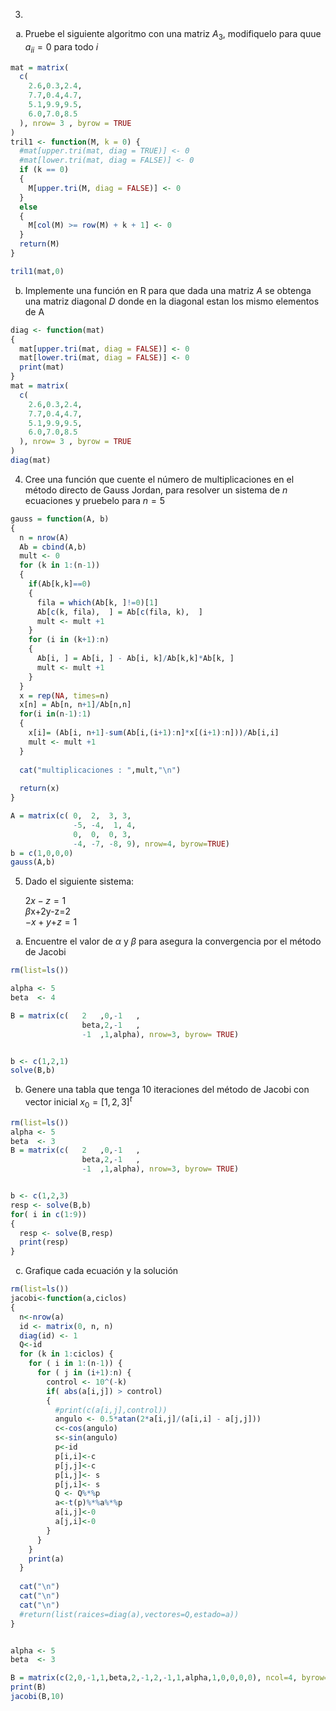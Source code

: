 3. 
a. Pruebe el siguiente algoritmo con una matriz $A_{3}$, modifiquelo para quue $a_{ii}=0$ para todo $i$
```r
mat = matrix(
  c(
    2.6,0.3,2.4,
    7.7,0.4,4.7,
    5.1,9.9,9.5,
    6.0,7.0,8.5
  ), nrow= 3 , byrow = TRUE
)
tril1 <- function(M, k = 0) {
  #mat[upper.tri(mat, diag = TRUE)] <- 0   
  #mat[lower.tri(mat, diag = FALSE)] <- 0
  if (k == 0) 
  {
    M[upper.tri(M, diag = FALSE)] <- 0
  } 
  else 
  {
    M[col(M) >= row(M) + k + 1] <- 0
  }
  return(M)
}

tril1(mat,0)
```
b. Implemente una función en R para que dada una matriz $A$ se obtenga una matriz diagonal $D$ donde en la diagonal estan los mismo elementos de A

```r
diag <- function(mat)
{
  mat[upper.tri(mat, diag = FALSE)] <- 0
  mat[lower.tri(mat, diag = FALSE)] <- 0
  print(mat)
}
mat = matrix(
  c(
    2.6,0.3,2.4,
    7.7,0.4,4.7,
    5.1,9.9,9.5,
    6.0,7.0,8.5
  ), nrow= 3 , byrow = TRUE
)
diag(mat)

```


4. Cree una función que cuente el número de multiplicaciones en el método directo de Gauss Jordan, para resolver un sistema de $n$ ecuaciones y pruebelo para $n=5$

```r
gauss = function(A, b)
{  
  n = nrow(A) 
  Ab = cbind(A,b)
  mult <- 0
  for (k in 1:(n-1))
  {   
    if(Ab[k,k]==0)
    {
      fila = which(Ab[k, ]!=0)[1]
      Ab[c(k, fila),  ] = Ab[c(fila, k),  ]
      mult <- mult +1
    }
    for (i in (k+1):n)
    {
      Ab[i, ] = Ab[i, ] - Ab[i, k]/Ab[k,k]*Ab[k, ]
      mult <- mult +1
    } 
  }
  x = rep(NA, times=n)
  x[n] = Ab[n, n+1]/Ab[n,n] 
  for(i in(n-1):1)
  {
    x[i]= (Ab[i, n+1]-sum(Ab[i,(i+1):n]*x[(i+1):n]))/Ab[i,i]
    mult <- mult +1
  }
  
  cat("multiplicaciones : ",mult,"\n")
  
  return(x) 
}

A = matrix(c( 0,  2,  3, 3,
              -5, -4,  1, 4,
              0,  0,  0, 3,
              -4, -7, -8, 9), nrow=4, byrow=TRUE)
b = c(1,0,0,0)
gauss(A,b)

```


5. Dado el siguiente sistema:

    $2x-z=1$                                                                                
    $\beta$x+2y-z=2                                                                         
    $-x+y+$\alpha$z=1$

a. Encuentre el valor de $\alpha$ y $\beta$ para asegura la convergencia por el método de Jacobi
```r

rm(list=ls())

alpha <- 5
beta  <- 4

B = matrix(c(   2   ,0,-1   ,                                                                                
                beta,2,-1   ,                                                                         
                -1  ,1,alpha), nrow=3, byrow= TRUE)


b <- c(1,2,1)
solve(B,b)


```

b. Genere una tabla que tenga 10 iteraciones del método de Jacobi con vector inicial $x_{0}=[1,2,3]^t$

```r
rm(list=ls())
alpha <- 5
beta  <- 3
B = matrix(c(   2   ,0,-1   ,                                                                                
                beta,2,-1   ,                                                                         
                -1  ,1,alpha), nrow=3, byrow= TRUE)


b <- c(1,2,3)
resp <- solve(B,b)
for( i in c(1:9))
{
  resp <- solve(B,resp)
  print(resp)
}

```


c. Grafique cada ecuación y la solución

```r
rm(list=ls())
jacobi<-function(a,ciclos) 
{
  n<-nrow(a)
  id <- matrix(0, n, n)
  diag(id) <- 1
  Q<-id
  for (k in 1:ciclos) {
    for ( i in 1:(n-1)) {
      for ( j in (i+1):n) {
        control <- 10^(-k)
        if( abs(a[i,j]) > control) 
        {
          #print(c(a[i,j],control))
          angulo <- 0.5*atan(2*a[i,j]/(a[i,i] - a[j,j]))
          c<-cos(angulo)
          s<-sin(angulo)
          p<-id
          p[i,i]<-c
          p[j,j]<-c
          p[i,j]<- s
          p[j,i]<- s
          Q <- Q%*%p
          a<-t(p)%*%a%*%p
          a[i,j]<-0
          a[j,i]<-0
        }
      }
    }
    print(a)
  }
  
  cat("\n")  
  cat("\n")
  cat("\n")
  #return(list(raices=diag(a),vectores=Q,estado=a))
}


alpha <- 5
beta  <- 3

B = matrix(c(2,0,-1,1,beta,2,-1,2,-1,1,alpha,1,0,0,0,0), ncol=4, byrow= TRUE)
print(B)
jacobi(B,10)

```















